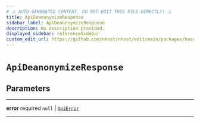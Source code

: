 ```yaml
---
# ⚠️ AUTO-GENERATED CONTENT. DO NOT EDIT THIS FILE DIRECTLY! ⚠️
title: ApiDeanonymizeResponse
sidebar_label: ApiDeanonymizeResponse
description: No description provided.
displayed_sidebar: referenceSidebar
custom_edit_url: https://github.com/nhost/nhost/edit/main/packages/hasura-auth-js/src/utils/types.ts#L174
---
```


# `ApiDeanonymizeResponse`

## Parameters

---

**<span className="parameter-name">error</span>** <span className="optional-status">required</span> `null` | [`ApiError`](/reference/docgen/javascript/auth/types/api-error)

---
